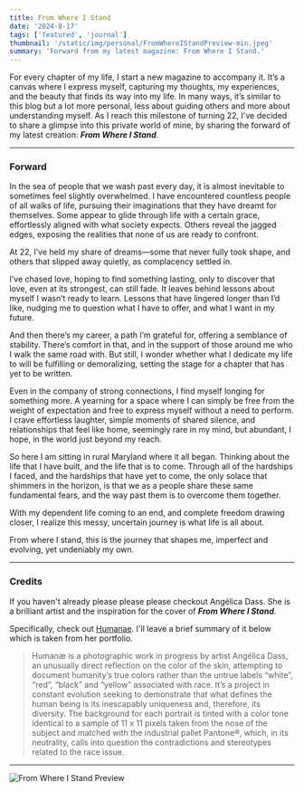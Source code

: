 ```yaml
---
title: From Where I Stand
date: '2024-8-17'
tags: ['featured', 'journal']
thumbnail: '/static/img/personal/FromWhereIStandPreview-min.jpeg'
summary: 'Forward from my latest magazine: From Where I Stand.'
---
```


For every chapter of my life, I start a new magazine to accompany it. It’s a canvas where I express myself, capturing my thoughts, my experiences, and the beauty that finds its way into my life. In many ways, it’s similar to this blog but a lot more personal, less about guiding others and more about understanding myself. As I reach this milestone of turning 22, I've decided to share a glimpse into this private world of mine, by sharing the forward of my latest creation: _**From Where I Stand**_.

---

### Forward

In the sea of people that we wash past every day, it is almost inevitable to sometimes feel slightly overwhelmed. I have encountered countless people of all walks of life, pursuing their imaginations that they have dreamt for themselves. Some appear to glide through life with a certain grace, effortlessly aligned with what society expects. Others reveal the jagged edges, exposing the realities that none of us are ready to confront.

At 22, I’ve held my share of dreams—some that never fully took shape, and others that slipped away quietly, as complacency settled in.

I’ve chased love, hoping to find something lasting, only to discover that love, even at its strongest, can still fade. It leaves behind lessons about myself I wasn’t ready to learn. Lessons that have lingered longer than I’d like, nudging me to question what I have to offer, and what I want in my future.

And then there’s my career, a path I’m grateful for, offering a semblance of stability. There’s comfort in that, and in the support of those around me who I walk the same road with. But still, I wonder whether what I dedicate my life to will be fulfilling or demoralizing, setting the stage for a chapter that has yet to be written.

Even in the company of strong connections, I find myself longing for something more. A yearning for a space where I can simply be free from the weight of expectation and free to express myself without a need to perform. I crave effortless laughter, simple moments of shared silence, and relationships that feel like home, seemingly rare in my mind, but abundant, I hope, in the world just beyond my reach.

So here I am sitting in rural Maryland where it all began. Thinking about the life that I have built, and the life that is to come. Through all of the hardships I faced, and the hardships that have yet to come, the only solace that shimmers in the horizon, is that we as a people share these same fundamental fears, and the way past them is to overcome them together.

With my dependent life coming to an end, and complete freedom drawing closer, I realize this messy, uncertain journey is what life is all about.

From where I stand, this is the journey that shapes me, imperfect and evolving, yet undeniably my own.

---

### Credits

If you haven't already please please please checkout Angélica Dass. She is a brilliant artist and the inspiration for the cover of _**From Where I Stand**_.

Specifically, check out [Humanae](https://angelicadass.com/photography/humanae/). I'll leave a brief summary of it below which is taken from her portfolio.

> Humanæ is a photographic work in progress by artist Angélica Dass, an unusually direct reflection on the color of the skin, attempting to document humanity’s true colors rather than the untrue labels “white”, “red”, “black” and “yellow” associated with race. It’s a project in constant evolution seeking to demonstrate that what defines the human being is its inescapably uniqueness and, therefore, its diversity. The background for each portrait is tinted with a color tone identical to a sample of 11 x 11 pixels taken from the nose of the subject and matched with the industrial pallet Pantone®, which, in its neutrality, calls into question the contradictions and stereotypes related to the race issue.

---

![From Where I Stand Preview](/static/img/personal/FromWhereIStandCoverLandscape-min.jpeg)
